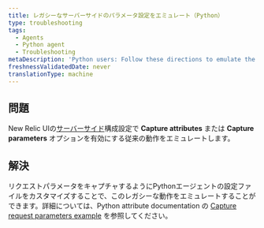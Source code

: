 ```yaml
---
title: レガシーなサーバーサイドのパラメータ設定をエミュレート（Python）
type: troubleshooting
tags:
  - Agents
  - Python agent
  - Troubleshooting
metaDescription: 'Python users: Follow these directions to emulate the behavior of the legacy Capture Attributes setting in the New Relic UI.'
freshnessValidatedDate: never
translationType: machine
---
```


## 問題

New Relic UIの[サーバーサイド](/docs/agents/manage-apm-agents/configuration/server-side-agent-configuration)構成設定で <DNT>**Capture attributes**</DNT> または <DNT>**Capture parameters**</DNT> オプションを有効にする従来の動作をエミュレートします。

## 解決

リクエストパラメータをキャプチャするようにPythonエージェントの設定ファイルをカスタマイズすることで、このレガシーな動作をエミュレートすることができます。詳細については、Python attribute documentation の [Capture request parameters example](/docs/agents/python-agent/attributes/python-attribute-examples#ex_req_params) を参照してください。